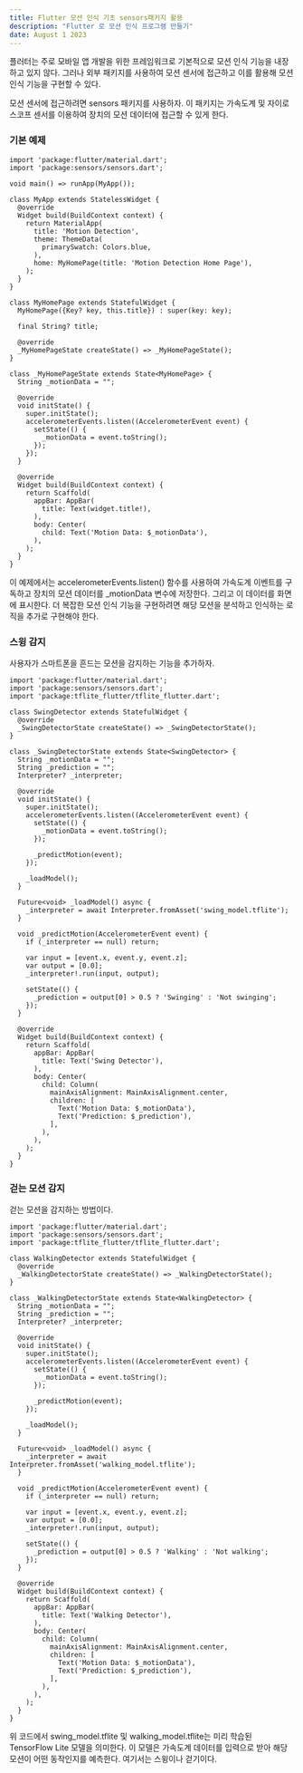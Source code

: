 ```yaml
---
title: Flutter 모션 인식 기초 sensors패키지 활용
description: "Flutter 로 모션 인식 프로그램 만들기"
date: August 1 2023
---
```

플러터는 주로 모바일 앱 개발을 위한 프레임워크로 기본적으로 모션 인식 기능을 내장하고 있지 않다. 
그러나 외부 패키지를 사용하여 모션 센서에 접근하고 이를 활용해 모션 인식 기능을 구현할 수 있다.

모션 센서에 접근하려면 sensors 패키지를 사용하자.
 이 패키지는 가속도계 및 자이로스코프 센서를 이용하여 장치의 모션 데이터에 접근할 수 있게 한다.

### 기본 예제

```
import 'package:flutter/material.dart';
import 'package:sensors/sensors.dart';

void main() => runApp(MyApp());

class MyApp extends StatelessWidget {
  @override
  Widget build(BuildContext context) {
    return MaterialApp(
      title: 'Motion Detection',
      theme: ThemeData(
        primarySwatch: Colors.blue,
      ),
      home: MyHomePage(title: 'Motion Detection Home Page'),
    );
  }
}

class MyHomePage extends StatefulWidget {
  MyHomePage({Key? key, this.title}) : super(key: key);

  final String? title;

  @override
  _MyHomePageState createState() => _MyHomePageState();
}

class _MyHomePageState extends State<MyHomePage> {
  String _motionData = "";

  @override
  void initState() {
    super.initState();
    accelerometerEvents.listen((AccelerometerEvent event) {
      setState(() {
        _motionData = event.toString();
      });
    });
  }

  @override
  Widget build(BuildContext context) {
    return Scaffold(
      appBar: AppBar(
        title: Text(widget.title!),
      ),
      body: Center(
        child: Text('Motion Data: $_motionData'),
      ),
    );
  }
}

```

이 예제에서는 accelerometerEvents.listen() 함수를 사용하여 가속도계 이벤트를 구독하고 장치의 모션 데이터를 _motionData 변수에 저장한다. 
그리고 이 데이터를 화면에 표시한다.
더 복잡한 모션 인식 기능을 구현하려면 해당 모션을 분석하고 인식하는 로직을 추가로 구현해야 한다.


### 스윙 감지

사용자가 스마트폰을 흔드는 모션을 감지하는 기능을 추가하자.

```
import 'package:flutter/material.dart';
import 'package:sensors/sensors.dart';
import 'package:tflite_flutter/tflite_flutter.dart';

class SwingDetector extends StatefulWidget {
  @override
  _SwingDetectorState createState() => _SwingDetectorState();
}

class _SwingDetectorState extends State<SwingDetector> {
  String _motionData = "";
  String _prediction = "";
  Interpreter? _interpreter;

  @override
  void initState() {
    super.initState();
    accelerometerEvents.listen((AccelerometerEvent event) {
      setState(() {
        _motionData = event.toString();
      });

      _predictMotion(event);
    });

    _loadModel();
  }

  Future<void> _loadModel() async {
    _interpreter = await Interpreter.fromAsset('swing_model.tflite');
  }

  void _predictMotion(AccelerometerEvent event) {
    if (_interpreter == null) return;

    var input = [event.x, event.y, event.z];
    var output = [0.0];
    _interpreter!.run(input, output);

    setState(() {
      _prediction = output[0] > 0.5 ? 'Swinging' : 'Not swinging';
    });
  }

  @override
  Widget build(BuildContext context) {
    return Scaffold(
      appBar: AppBar(
        title: Text('Swing Detector'),
      ),
      body: Center(
        child: Column(
          mainAxisAlignment: MainAxisAlignment.center,
          children: [
            Text('Motion Data: $_motionData'),
            Text('Prediction: $_prediction'),
          ],
        ),
      ),
    );
  }
}

```

### 걷는 모션 감지

걷는 모션을 감지하는 방법이다.

```
import 'package:flutter/material.dart';
import 'package:sensors/sensors.dart';
import 'package:tflite_flutter/tflite_flutter.dart';

class WalkingDetector extends StatefulWidget {
  @override
  _WalkingDetectorState createState() => _WalkingDetectorState();
}

class _WalkingDetectorState extends State<WalkingDetector> {
  String _motionData = "";
  String _prediction = "";
  Interpreter? _interpreter;

  @override
  void initState() {
    super.initState();
    accelerometerEvents.listen((AccelerometerEvent event) {
      setState(() {
        _motionData = event.toString();
      });

      _predictMotion(event);
    });

    _loadModel();
  }

  Future<void> _loadModel() async {
    _interpreter = await Interpreter.fromAsset('walking_model.tflite');
  }

  void _predictMotion(AccelerometerEvent event) {
    if (_interpreter == null) return;

    var input = [event.x, event.y, event.z];
    var output = [0.0];
    _interpreter!.run(input, output);

    setState(() {
      _prediction = output[0] > 0.5 ? 'Walking' : 'Not walking';
    });
  }

  @override
  Widget build(BuildContext context) {
    return Scaffold(
      appBar: AppBar(
        title: Text('Walking Detector'),
      ),
      body: Center(
        child: Column(
          mainAxisAlignment: MainAxisAlignment.center,
          children: [
            Text('Motion Data: $_motionData'),
            Text('Prediction: $_prediction'),
          ],
        ),
      ),
    );
  }
}

```

위 코드에서 swing_model.tflite 및 walking_model.tflite는 미리 학습된 TensorFlow Lite 모델을 의미한다. 
이 모델은 가속도계 데이터를 입력으로 받아 해당 모션이 어떤 동작인지를 예측한다. 여기서는 스윙이나 걷기이다.